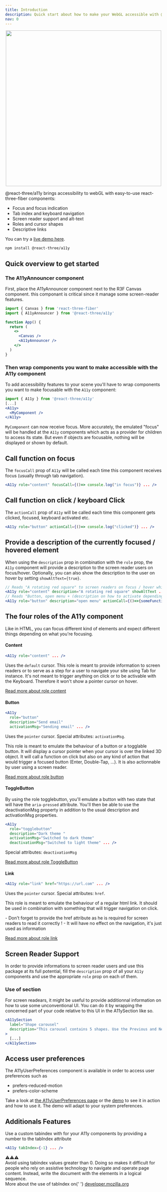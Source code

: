 ```yaml
---
title: Introduction
description: Quick start about how to make your WebGL accessible with @react-three/a11y and react-three-fiber
nav: 0
---
```


<p align="center">
  <img width="500" src="/a11y/react-three-a11y-header.jpg" />
</p>

@react-three/a11y brings accessibility to webGL with easy-to-use react-three-fiber components:

- Focus and focus indication
- Tab index and keyboard navigation
- Screen reader support and alt-text
- Roles and cursor shapes
- Descriptive links

You can try a [live demo here](https://n4rzi.csb.app).

```bash
npm install @react-three/a11y
```

## Quick overview to get started

### The A11yAnnouncer component

First, place the A11yAnnouncer component next to the R3F Canvas component. this componant is critical since it manage some screen-reader features.

```jsx
import { Canvas } from 'react-three-fiber'
import { A11yAnnouncer } from '@react-three/a11y'

function App() {
  return (
    <>
      <Canvas />
      <A11yAnnouncer />
    </>
  )
}
```

### Then wrap components you want to make accessible with the A11y component

To add accessibility features to your scene you'll have to wrap components you want to make focusable with the `A11y` component:

```jsx
import { A11y } from '@react-three/a11y'
[...]
<A11y>
  <MyComponent />
</A11y>
```

`MyComponent` can now receive focus. More accurately, the emulated "focus" will be handled at the `A11y` components which acts as a provider
for children to access its state. But even if objects are focusable, nothing will be displayed or shown by default.

## Call function on focus

The `focusCall` prop of `A11y` will be called each time this component receives focus (usually through tab navigation).

```jsx
<A11y role="content" focusCall={()=> console.log("in focus")} ... />
```

## Call function on click / keyboard Click

The `actionCall` prop of `A11y` will be called each time this component gets clicked, focused, keyboard activated etc.

```jsx
<A11y role="button" actionCall={()=> console.log("clicked")} ... />
```

## Provide a description of the currently focused / hovered element

When using the `description` prop in combination with the `role` prop, the `A11y` component will provide a description to the screen reader users on focus/hover.
Optionally, you can also show the description to the user on hover by setting `showAltText={true}`.

```jsx
// Reads "A rotating red square" to screen readers on focus / hover while also showing it on mouseover
<A11y role="content" description="A rotating red square" showAltText ... />
// Reads "Button, open menu + (description on how to activate depending on the screen reader)" to screen readers on focus / hover
<A11y role="button" description="open menu" actionCall={()=>{someFunction()}} ... />
```

## The four roles of the A11y component

Like in HTML, you can focus different kind of elements and expect different things depending on what you're focusing.

#### Content

```jsx
<A11y role="content" ... />
```

Uses the `default` cursor. This role is meant to provide information to screen readers or to serve as a step for a user to navigate your site using Tab for instance. It's not meant to trigger anything on click or to be activable with the Keyboard. Therefore it won't show a pointer cursor on hover.

[Read more about role content](/a11y/roles/content)

#### Button

```jsx
<A11y
  role="button"
  description="Send email"
  activationMsg="Sending email" ... />
```

Uses the `pointer` cursor. Special attributes: `activationMsg`.

This role is meant to emulate the behaviour of a button or a togglable button. It will display a cursor pointer when your cursor is over the linked 3D object. It will call a function on click but also on any kind of action that would trigger a focused button (Enter, Double-Tap, ...). It is also actionnable by user using a screen reader.

[Read more about role button](/a11y/roles/button)

#### ToggleButton

By using the role togglebutton, you'll emulate a button with two state that will have the `aria-pressed` attribute.
You'll then be able to use the deactivationMsg property in addition to the usual description and activationMsg properties.

```jsx
<A11y
  role="togglebutton"
  description="Dark theme "
  activationMsg="Switched to dark theme"
  deactivationMsg="Switched to light theme" ... />
```

Special attributes: `deactivationMsg`

[Read more about role ToggleButton](/a11y/roles/togglebutton)

#### Link

```jsx
<A11y role="link" href="https://url.com" ... />
```

Uses the `pointer` cursor. Special attributes: `href`.

This role is meant to emulate the behaviour of a regular html link. It should be used in combination with something that will trigger navigation on click.

<Hint>
  - Don't forget to provide the href attribute as he is required for screen readers to read it
  correctly ! - It will have no effect on the navigation, it's just used as information
</Hint>

[Read more about role link](/a11y/roles/link)

## Screen Reader Support

In order to provide informations to screen reader users and use this package at its full potential, fill the `description` prop of all your `A11y` components and use the appropriate `role` prop on each of them.

### Use of section

For screen readears, it might be useful to provide additionnal information on how to use some unconventional UI.
You can do it by wrapping the concerned part of your code relative to this UI in the A11ySection like so.

```jsx
<A11ySection
  label="Shape carousel"
  description="This carousel contains 5 shapes. Use the Previous and Next buttons to cycle through all the shapes."
>
  [...]
</A11ySection>
```

## Access user preferences

The A11yUserPreferences component is available in order to access user preferences such as

- prefers-reduced-motion
- prefers-color-scheme

Take a look at [the A11yUserPreferences page](/a11y/access-user-preferences) or the [demo](https://n4rzi.csb.app) to see it in action and how to use it. The demo will adapt to your system preferences.

## Additionals Features

Use a custom tabindex with for your A11y components by providing a number to the tabIndex attribute

```jsx
<A11y tabIndex={-1} ... />
```

<Hint>
  ⚠⚠⚠
  <br />
  Avoid using tabindex values greater than 0. Doing so makes it difficult for people who rely on
  assistive technology to navigate and operate page content. Instead, write the document with the
  elements in a logical sequence.
  <br />
  More about the use of tabIndex on{' '}
  <a href="https://developer.mozilla.org/en-US/docs/Web/HTML/Global_attributes/tabindex">
    developer.mozilla.org
  </a>
</Hint>

